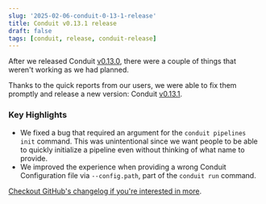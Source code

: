 ```yaml
---
slug: '2025-02-06-conduit-0-13-1-release'
title: Conduit v0.13.1 release
draft: false
tags: [conduit, release, conduit-release]
---
```


After we released Conduit [v0.13.0](/changelog/2025-02-04-conduit-0-13-0-release), there were a couple of things that weren't working as we had planned.

Thanks to the quick reports from our users, we were able to fix them promptly and release a new version: Conduit [v0.13.1](https://github.com/ConduitIO/conduit/releases/tag/v0.13.1).

<!--truncate-->

### Key Highlights

- We fixed a bug that required an argument for the `conduit pipelines init` command. This was unintentional since we want people to be able to quickly initialize a pipeline even without thinking of what name to provide.  
-  We improved the experience when providing a wrong Conduit Configuration file via `--config.path`, part of the `conduit run` command.

[Checkout GitHub's changelog if you're interested in more](https://github.com/ConduitIO/conduit/releases/tag/v0.13.1).
